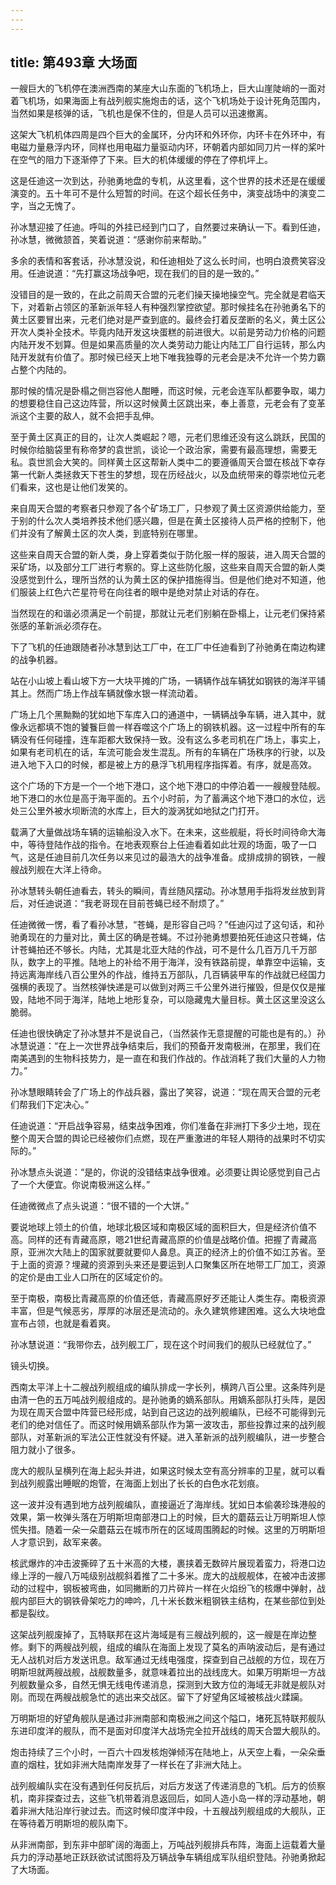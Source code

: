 ```yaml
---
---
---
```

title: 第493章 大场面
---



一艘巨大的飞机停在澳洲西南的某座大山东面的飞机场上，巨大山崖陡峭的一面对着飞机场，如果海面上有战列舰实施炮击的话，这个飞机场处于设计死角范围内，当然如果是核弹的话，飞机也是保不住的，但是人员可以迅速撤离。

这架大飞机机体四周是四个巨大的金属环，分内环和外环你，内环卡在外环中，有电磁力量悬浮内环，同样也用电磁力量驱动内环，环朝着内部如同刀片一样的桨叶在空气的阻力下逐渐停了下来。巨大的机体缓缓的停在了停机坪上。

这是任迪这一次到达，孙驰勇地盘的专机，从这里看，这个世界的技术还是在缓缓演变的。五十年可不是什么短暂的时间。在这个超长任务中，演变战场中的演变二字，当之无愧了。

孙冰慧迎接了任迪。呼叫的外挂已经到门口了，自然要过来确认一下。看到任迪，孙冰慧，微微颔首，笑着说道：“感谢你前来帮助。”

多余的表情和客套话，孙冰慧没说，和任迪相处了这么长时间，也明白浪费笑容没用。任迪说道：“先打赢这场战争吧，现在我们的目的是一致的。”

没错目的是一致的，在此之前周天合盟的元老们操天操地操空气。完全就是君临天下，对着新占领区的革新派年轻人有种强烈掌控欲望。那时候挂名在孙驰勇名下的黄土区要冒出来，元老们绝对是严查到底的。最终会打着反垄断的名义，黄土区公开次人类补全技术。毕竟内陆开发这块蛋糕的前进很大。以前是劳动力价格的问题内陆开发不划算。但是如果高质量的次人类劳动力能让内陆工厂自行运转，那么内陆开发就有价值了。那时候已经天上地下唯我独尊的元老会是决不允许一个势力霸占整个内陆的。

那时候的情况是卧榻之侧岂容他人酣睡，而这时候，元老会连军队都要争取，竭力的想要稳住自己这边阵营，所以这时候黄土区跳出来，奉上善意，元老会有了变革派这个主要的敌人，就不会把手乱伸。

至于黄土区真正的目的，让次人类崛起？嗯，元老们思维还没有这么跳跃，民国的时候你给脑袋里有称帝梦的袁世凯，谈论一个政治家，需要有最高理想，需要无私。袁世凯会大笑的。同样黄土区这帮新人类中二的要遵循周天合盟在核战下幸存第一代新人类拯救天下苍生的梦想，现在历经战火，以及血统带来的尊崇地位元老们看来，这也是让他们发笑的。

来自周天合盟的考察者只参观了各个矿场工厂，只参观了黄土区资源供给能力，至于别的什么次人类培养技术他们感兴趣，但是在黄土区接待人员严格的控制下，他们并没有了解黄土区的次人类，到底特别在哪里。

这些来自周天合盟的新人类，身上穿着类似于防化服一样的服装，进入周天合盟的采矿场，以及部分工厂进行考察的。穿上这些防化服，这些来自周天合盟的新人类没感觉到什么，理所当然的认为黄土区的保护措施得当。但是他们绝对不知道，他们服装上红色六芒星符号在向往者的眼中是绝对禁止对话的存在。

当然现在的和谐必须满足一个前提，那就让元老们别躺在卧榻上，让元老们保持紧张感的革新派必须存在。

下了飞机的任迪跟随者孙冰慧到达工厂中，在工厂中任迪看到了孙驰勇在南边构建的战争机器。

站在小山坡上看山坡下方一大块平摊的广场，一辆辆作战车辆犹如钢铁的海洋平铺其上。然而广场上作战车辆就像水银一样流动着。

广场上几个黑黝黝的犹如地下车库入口的通道中，一辆辆战争车辆，进入其中，就像永远都填不饱的饕餮巨兽一样吞噬这个广场上的钢铁机器。这一过程中所有的车辆没有任何碰撞，连车距都大致保持一致。没有这么多老司机在广场上，事实上，如果有老司机在的话，车流可能会发生混乱。所有的车辆在广场秩序的行驶，以及进入地下入口的时候，都是被上方的悬浮飞机用程序指挥着。有序，就是高效。

这个广场的下方是一个一个地下港口，这个地下港口的中停泊着一一艘艘登陆舰。地下港口的水位是高于海平面的。五个小时前，为了蓄满这个地下港口的水位，远处三公里外被水坝断流的水库上，巨大的漩涡犹如地狱之门打开。

载满了大量做战场车辆的运输船没入水下。在未来，这些舰艇，将长时间待命大海中，等待登陆作战的指令。在地表观察台上任迪看着如此壮观的场面，吸了一口气，这是任迪目前几次任务以来见过的最浩大的战争准备。成排成排的钢铁，一艘艘战列舰在大洋上待命。

孙冰慧转头朝任迪看去，转头的瞬间，青丝随风摆动。孙冰慧用手指将发丝放到背后，对任迪说道：“我老哥现在目前苍蝇已经不耐烦了。”

任迪微微一愣，看了看孙冰慧，“苍蝇，是形容自己吗？”任迪闪过了这句话，和孙驰勇现在的力量对比，黄土区的确是苍蝇。不过孙驰勇想要拍死任迪这只苍蝇，估计苍蝇拍还不够长。内陆，尤其是北亚大陆的作战，可不是什么几百万几千万部队，数字上的平推。陆地上的补给不用于海洋，没有铁路前提，单靠空中运输，支持远离海岸线八百公里外的作战，维持五万部队，几百辆装甲车的作战就已经国力强横的表现了。当然核弹快递是可以做到对两三千公里外进行摧毁，但是仅仅是摧毁，陆地不同于海洋，陆地上地形复杂，可以隐藏鬼大量目标。黄土区这里没这么脆弱。

任迪也很快确定了孙冰慧并不是说自己，（当然装作无意提醒的可能也是有的。）孙冰慧说道：“在上一次世界战争结束后，我们的预备开发南极洲，在那里，我们在南美遇到的生物科技势力，是一直在和我们作战的。作战消耗了我们大量的人力物力。”

孙冰慧眼睛转会了广场上的作战兵器，露出了笑容，说道：“现在周天合盟的元老们帮我们下定决心。”

任迪说道：“开启战争容易，结束战争困难，你们准备在非洲打下多少土地，现在整个周天合盟的舆论已经被你们点燃，现在严重激进的年轻人期待的战果时不切实际的。”

孙冰慧点头说道：“是的，你说的没错结束战争很难。必须要让舆论感觉到自己占了一个大便宜。你说南极洲这么样。”

任迪微微点了点头说道：“很不错的一个大饼。”

要说地球上领土的价值，地球北极区域和南极区域的面积巨大，但是经济价值不高。同样的还有青藏高原，嗯21世纪青藏高原的价值是战略价值。把握了青藏高原，亚洲次大陆上的国家就要就要仰人鼻息。真正的经济上的价值不如江苏省。至于上面的资源？埋藏的资源到头来还是要运到人口聚集区所在地带工厂加工，资源的定价是由工业人口所在的区域定价的。

至于南极，南极比青藏高原的价值还低，青藏高原好歹还能让人类生存。南极资源丰富，但是气候恶劣，厚厚的冰层还是流动的。永久建筑修建困难。这么大块地盘宣布占领，也就是看着爽。

孙冰慧说道：“我带你去，战列舰工厂，现在这个时间我们的舰队已经就位了。”

镜头切换。

西南太平洋上十二艘战列舰组成的编队排成一字长列，横跨八百公里。这条阵列是由清一色的五万吨战列舰组成的。是孙驰勇的嫡系部队。用嫡系部队打头阵，是因为现在周天合盟中阵营已经形成，站到自己这边的战列舰编队，已经不可能得到元老们的绝对信任了。而这时候用嫡系部队作为第一波攻击，那些投靠过来的战列舰部队，对革新派的军法公正性就没有怀疑。进入革新派的战列舰编队，进一步整合阻力就小了很多。

庞大的舰队呈横列在海上起头并进，如果这时候太空有高分辨率的卫星，就可以看到战列舰露出睡眠的炮管，在海面上划出了长长的白色水花划痕。

这一波并没有遇到地方战列舰编队，直接逼近了海岸线。犹如日本偷袭珍珠港般的效果，第一枚弹头落在万明斯坦南部港口上的时候，巨大的蘑菇云让万明斯坦人惊慌失措。随着一朵一朵蘑菇云在城市所在的区域周围腾起的时候。这里的万明斯坦人才意识到，敌军来袭。

核武爆炸的冲击波撕碎了五十米高的大楼，裹挟着无数碎片展现着蛮力，将港口边缘上浮的一艘八万吨级别战舰斜着推了二十多米。庞大的战舰舰体，在被冲击波挪动的过程中，钢板被弯曲，如同撇断的刀片碎片一样在火焰纷飞的核爆中弹射，战舰内部巨大的钢铁骨架吃力的呻吟，几十米长数米粗钢铁主结构，在某些部位到处都是裂纹。

这架战列舰废掉了，瓦特联邦在这片海域是有三艘战列舰的，这一艘是在岸边整修。剩下的两艘战列舰，组成的编队在海面上发现了莫名的声呐波动后，是有通过无人战机对后方发送讯息。敌军通过无线电强度，探查到自己战舰的方位，现在万明斯坦就两艘战舰，战舰数量多，就意味着拉出的战线庞大。如果万明斯坦一方战列舰数量众多，自然无惧无线电传递消息，探测到大致方位的海域无非就是舰队对刚。而现在两艘战舰急忙的逃出来交战区。留下了好望角区域被核战火蹂躏。

万明斯坦的好望角舰队是通过非洲南部和南极洲之间这个隘口，堵死瓦特联邦舰队东进印度洋的舰队，而不是面对印度洋大战场完全拉开战线的周天合盟大舰队的。

炮击持续了三个小时，一百六十四发核炮弹倾泻在陆地上，从天空上看，一朵朵垂直的烟柱，犹如非洲大陆南岸发芽了一样长在了非洲大陆上。

战列舰编队实在没有遇到任何反抗后，对后方发送了传递消息的飞机。后方的侦察机，南非探查过去，这些飞机带着消息返回后，如同人造小岛一样的浮动基地，朝着非洲大陆沿岸行驶过去。而这时候印度洋中段，十五艘战列舰组成的大舰队，正在等待着万明斯坦的舰队南下。

从非洲南部，到东非中部旷阔的海面上，万吨战列舰排兵布阵，海面上运载着大量兵力的浮动基地正跃跃欲试试图将及万辆战争车辆组成军队组织登陆。孙驰勇掀起了大场面。